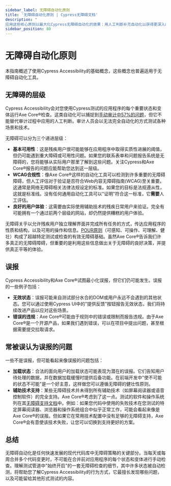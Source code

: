 ```yaml
---
sidebar_label: 无障碍自动化原则
title: '无障碍自动化原则 | Cypress无障碍文档'
description: "
应用这些核心原则以最大化Cypress无障碍自动化的效果：用人工判断补充自动化以获得更深入的洞察，有效管理误报，并确保强大的辅助技术支持。"
sidebar_position: 80
---
```


<ProductHeading product="accessibility" />

# 无障碍自动化原则

本指南概述了使用Cypress Accessibility的基础概念，这些概念也普遍适用于无障碍自动化工具。

## 无障碍的层级

Cypress Accessibility会对您使用Cypress测试的应用程序的每个重要状态和变体运行Axe Core®检查。这类自动化可以捕捉到[手动审计中57%的问题](https://www.deque.com/blog/automated-testing-study-identifies-57-percent-of-digital-accessibility-issues/)，但它不能替代审计过程中应用的人工判断。审计人员会以无法完全自动化的方式测试各种场景和技术。

无障碍可以分为三个递进层级：

- **基本可用性**：这是残疾用户很可能能够在应用程序中取得实质性进展的阈值，但仍可能遇到重大障碍或可用性问题。如果您的联系表单和问题报告系统是无障碍的，您将能够从实际用户那里了解到这些问题。关注Cypress和Axe Core®报告的问题应能帮助您达到这一层级。
- **WCAG合规性**：像Axe Core®这样的自动化工具可以检测到许多重要的无障碍障碍，但人工评估对于验证是否符合Web内容无障碍指南(WCAG)至关重要。这通常是网络无障碍相关法律法规设定的标准。如果您的目标是法规遵从性，这就是标准线。没有任何通用自动化工具可以"证明"符合这一标准，它**需要**人工评估。
- **良好的用户体验**：这需要由实际使用辅助技术的残疾日常用户来验证。完全有可能拥有一个通过前两个层级的网站，却仍然提供糟糕的用户体验。

无障碍关乎以允许残疾用户独立理解界面并完成所有任务的方式，传达应用程序的性质和结构，以及可用的操作和信息。[POUR原则](https://www.24a11y.com/2019/pour-the-foundation-first/)（可感知、可操作、可理解、健壮）构成了超越特定测试或检查的有效无障碍基础。虽然Axe Core®告诉我们许多真正的无障碍障碍，但重要的是利用这些信息做出关于无障碍的良好决策，并提供真正平等的体验。

## 误报

Cypress Accessibility和Axe Core®试图最小化误报，但它们仍可能发生。误报的一些例子包括：

- **无效状态**：误报可能来自测试部分水合的DOM或用户永远不会遇到的其他状态。您可以通过使用Cypress UI中的"提供反馈"按钮报告无效状态，我们将持续改进产品以应对这些场景。
- **错误的违规**：Axe Core®可能由于规则中的错误或限制而报告违规。由于Axe Core®是一个开源产品，如果我们遇到错误，可以在项目中提出问题，甚至根据需要提交拉取请求。

## 常被误认为误报的问题

一些不是误报，但可能看起来像误报的问题包括：

- **加载状态**：合法的面向用户的加载状态可能表现为潜在的误报。它们告知用户待处理的数据，并在数据加载缓慢时提供后备功能。在前端开发中"使不可能的状态不可能"是一个好主意，这样做您可以遵循无障碍的健壮性原则。
- **辅助技术支持**：某些无障碍技术并未得到所有辅助技术（如屏幕阅读器或语音控制软件）的完全支持。Axe Core®考虑到了这一点。测试的软件和操作系统列在其[无障碍支持文档](https://github.com/dequelabs/axe-core/blob/develop/doc/accessibility-supported.md)中。例如：如果您代码中使用的失败技术在您测试的特定屏幕阅读器、浏览器和操作系统组合中似乎正常工作，可能会看起来像是Axe Core®的误报。但如果它在常用技术配置中没有足够的无障碍支持，Axe Core®会有意使该技术失败，让您可以切换到支持更好的方案。

## 总结

无障碍自动化是任何快速发展的现代代码库中无障碍策略的关键部分。当每天或每周合并多个代码变更时，不可能在合并前对应用程序的每个状态和变体进行手动检查。理解测试管道中"始终开启"的一套无障碍检查的细节，其中许多状态被自动检测，将帮助您了解Cypress Accessibility的行为方式，它最擅长发现哪些问题，以及可能留给其他形式测试的内容。